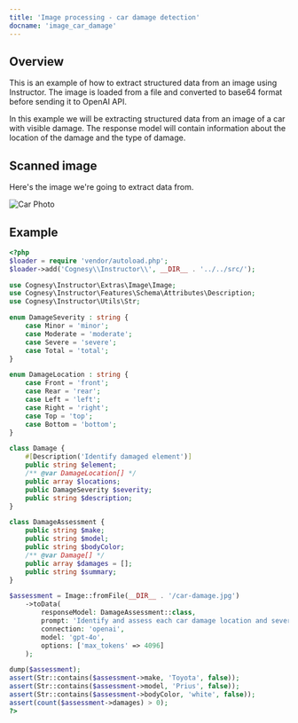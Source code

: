 ```yaml
---
title: 'Image processing - car damage detection'
docname: 'image_car_damage'
---
```


## Overview

This is an example of how to extract structured data from an image using
Instructor. The image is loaded from a file and converted to base64 format
before sending it to OpenAI API.

In this example we will be extracting structured data from an image of a car
with visible damage. The response model will contain information about the
location of the damage and the type of damage.

## Scanned image

Here's the image we're going to extract data from.

![Car Photo](/images/car-damage.jpg)


## Example

```php
<?php
$loader = require 'vendor/autoload.php';
$loader->add('Cognesy\\Instructor\\', __DIR__ . '../../src/');

use Cognesy\Instructor\Extras\Image\Image;
use Cognesy\Instructor\Features\Schema\Attributes\Description;
use Cognesy\Instructor\Utils\Str;

enum DamageSeverity : string {
    case Minor = 'minor';
    case Moderate = 'moderate';
    case Severe = 'severe';
    case Total = 'total';
}

enum DamageLocation : string {
    case Front = 'front';
    case Rear = 'rear';
    case Left = 'left';
    case Right = 'right';
    case Top = 'top';
    case Bottom = 'bottom';
}

class Damage {
    #[Description('Identify damaged element')]
    public string $element;
    /** @var DamageLocation[] */
    public array $locations;
    public DamageSeverity $severity;
    public string $description;
}

class DamageAssessment {
    public string $make;
    public string $model;
    public string $bodyColor;
    /** @var Damage[] */
    public array $damages = [];
    public string $summary;
}

$assessment = Image::fromFile(__DIR__ . '/car-damage.jpg')
    ->toData(
        responseModel: DamageAssessment::class,
        prompt: 'Identify and assess each car damage location and severity separately.',
        connection: 'openai',
        model: 'gpt-4o',
        options: ['max_tokens' => 4096]
    );

dump($assessment);
assert(Str::contains($assessment->make, 'Toyota', false));
assert(Str::contains($assessment->model, 'Prius', false));
assert(Str::contains($assessment->bodyColor, 'white', false));
assert(count($assessment->damages) > 0);
?>
```
